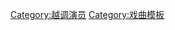 {{Navbox
|bodyclass=hlist

|name  = 越调名家
|title = [[越调|越调名家]]
| style =text-align:center;
|state = {{{state<includeonly>|collapsed</includeonly>}}}
|list1 = 

*[[申鳳梅]]
*[[赵金兰]]
*[[魏凤琴]]
*[[申小梅]]
*[[毛爱莲]]

}}
<noinclude>
[[Category:越调演员]]
[[Category:戏曲模板]]
</noinclude>